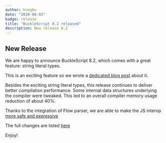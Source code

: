 ```yaml
---
author: hongbo
date: "2020-08-03"
badge: release
title: "BuckleScript 8.2 released"
description: New release 8.2
---
```


## New Release

We are happy to announce BuckleScript 8.2, which comes with a great feature: string literal types.

This is an exciting feature so we wrote a [dedicated blog post](https://reasonml.org/blog/string-literal-types-in-reason) about it.

Besides the exciting string literal types, this release continues to deliver better compilation performance. Some internal data structures underlying the compiler were tweaked. This led to an overall compiler memory usage reduction of about 40%.

Thanks to the integration of Flow parser, we are able to make the JS interop [more safe and expressive](https://github.com/BuckleScript/bucklescript/issues/4463)


The full changes are listed [here](https://github.com/BuckleScript/bucklescript/blob/master/Changes.md)

Enjoy!

